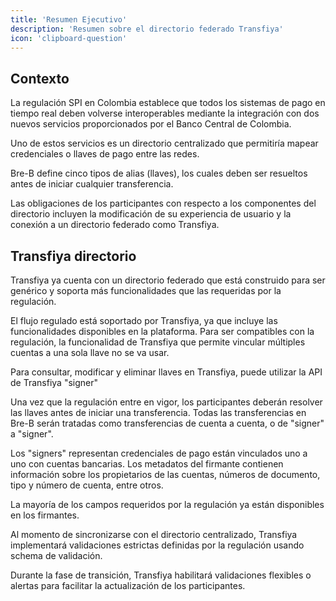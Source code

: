 ```yaml
---
title: 'Resumen Ejecutivo'
description: 'Resumen sobre el directorio federado Transfiya'
icon: 'clipboard-question'
---
```


## Contexto

La regulación SPI en Colombia establece que todos los sistemas de pago en tiempo real deben volverse interoperables mediante la integración con dos nuevos servicios proporcionados por el Banco Central de Colombia.

Uno de estos servicios es un directorio centralizado que permitiría mapear credenciales o llaves de pago entre las redes.

Bre-B define cinco tipos de alias (llaves), los cuales deben ser resueltos antes de iniciar cualquier transferencia.

Las obligaciones de los participantes con respecto a los componentes del directorio incluyen la modificación de su experiencia de usuario y la conexión a un directorio federado como Transfiya.

## Transfiya directorio

Transfiya ya cuenta con un directorio federado que está construido para ser genérico y soporta más funcionalidades que las requeridas por la regulación.

El flujo regulado está soportado por Transfiya, ya que incluye las funcionalidades disponibles en la plataforma. Para ser compatibles con la regulación, la funcionalidad de Transfiya que permite vincular múltiples cuentas a una sola llave no se va usar.

<Info>
    Para consultar, modificar y eliminar llaves en Transfiya, puede utilizar la API de Transfiya "signer"
</Info>

Una vez que la regulación entre en vigor, los participantes deberán resolver las llaves antes de iniciar una transferencia. Todas las transferencias en Bre-B serán tratadas como transferencias de cuenta a cuenta, o de "signer" a "signer".

Los "signers" representan credenciales de pago están vinculados uno a uno con cuentas bancarias. Los metadatos del firmante contienen información sobre los propietarios de las cuentas, números de documento, tipo y número de cuenta, entre otros.

La mayoría de los campos requeridos por la regulación ya están disponibles en los firmantes.

 Al momento de sincronizarse con el directorio centralizado, Transfiya implementará validaciones estrictas definidas por la regulación usando schema de validación.

<Info>
  Durante la fase de transición, Transfiya habilitará validaciones flexibles o alertas para facilitar la actualización de los participantes.
</Info>
